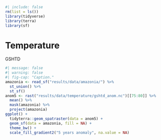 ```r
#| include: false 
rm(list = ls())
library(tidyverse) 
library(terra)
library(sf)
```

# Temperature {.unnumbered}

GSHTD

```r
#| message: false
#| warning: false
#| fig-cap: "Caption."
amazonia <- read_sf("results/data/amazonia/") %>% 
  st_union() %>% 
  st_sf()
anom5 <- rast("results/data/temperature/gshtd_anom.nc")[[75:80]] %>% 
  mean() %>% 
  mask(amazonia) %>% 
  project(amazonia)
ggplot() +
  tidyterra::geom_spatraster(data = anom5) +
  geom_sf(data = amazonia, fill = NA) +
  theme_bw() +
  scale_fill_gradient2("5 years anomaly", na.value = NA) 
```
